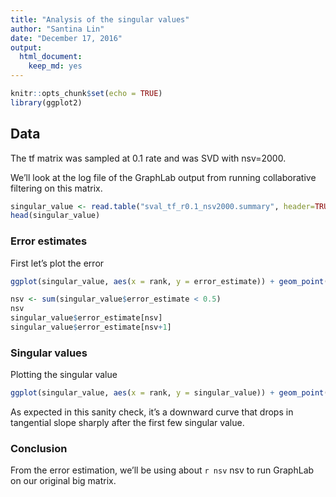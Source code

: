 ```yaml
---
title: "Analysis of the singular values"
author: "Santina Lin"
date: "December 17, 2016"
output: 
  html_document:
    keep_md: yes
---
```


```r
knitr::opts_chunk$set(echo = TRUE)
library(ggplot2)
```

## Data 

The tf matrix was sampled at 0.1 rate and was SVD with nsv=2000. 

We'll look at the log file of the GraphLab output from running collaborative filtering on this matrix. 
```r
singular_value <- read.table("sval_tf_r0.1_nsv2000.summary", header=TRUE)
head(singular_value)
``` 

### Error estimates 

First let's plot the error 
```r
ggplot(singular_value, aes(x = rank, y = error_estimate)) + geom_point(size=1, alpha=0.6) + ylab("Error estimate") + xlab("Rank") + theme_bw()
```

```r
nsv <- sum(singular_value$error_estimate < 0.5)
nsv
singular_value$error_estimate[nsv]
singular_value$error_estimate[nsv+1]
```

### Singular values 

Plotting the singular value
```r
ggplot(singular_value, aes(x = rank, y = singular_value)) + geom_point(size=1, alpha=0.6) + ylab("Singular value") + xlab("Rank") + theme_bw()
```

As expected in this sanity check, it's a downward curve that drops in tangential slope sharply after the first few singular value. 

### Conclusion

From the error estimation, we'll be using about `r nsv` nsv to run GraphLab on our original big matrix.  

